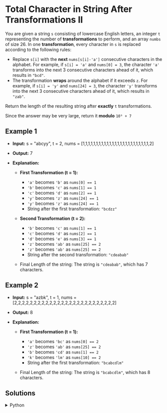 # Total Character in String After Transformations II

You are given a string `s` consisting of lowercase English letters, an integer `t` representing the number of **transformations** to perform, and an array `numbs` of size 26. In one **transformation**, every character in `s` is replaced according to the following rules:

- Replace `s[i]` with the **next** `nums[s[i]-'a']` consecutive characters in the alphabet. For example, if `s[i] = 'a'` and `nums[0] = 3`, the character `'a'`  transforms into the next 3 consecutive characters ahead of it, which results in `"bcd"`.
- The transformation **wraps** around the alphabet if it exceeds `z`. For example, if `s[i] = 'y'` and `nums[24] = 3`, the character `'y'` transforms into the next 3 consecutive characters ahead of it, which results in `"zab"`.

Return the length of the resulting string after **exactly** `t` transformations.

Since the answer may be very large, return it **modulo** `10⁹ + 7`


## Example 1

- **Input:** s = "abcyy", t = 2, nums = [1,1,1,1,1,1,1,1,1,1,1,1,1,1,1,1,1,1,1,1,1,1,1,1,1,2]
- **Output:** 7
- **Explanation:**

    - **First Transformation (t = 1):**
        - `'a'` becomes `'b'` as `nums[0] == 1`
        - `'b'` becomes `'c'` as `nums[1] == 1`
        - `'c'` becomes `'d'` as `nums[2] == 1`
        - `'y'` becomes `'z'` as `nums[24] == 1`
        - `'y'` becomes `'z'` as `nums[24] == 1`
        - String after the first transformation: `"bcdzz"`
    - **Second Transformation (t = 2):**
        - `'b'` becomes `'c'` as `nums[1] == 1`
        - `'c'` becomes `'d'` as `nums[2] == 1`
        - `'d'` becomes `'e'` as `nums[3] == 1`
        - `'z'` becomes `'ab'` as `nums[25] == 2`
        - `'z'` becomes `'ab'` as `nums[25] == 2`
        - String after the second transformation: `"cdeabab"`

    - Final Length of the string: The string is `"cdeabab"`, which has 7 characters.

## Example 2

- **Input:** s = "azbk", t = 1, nums = [2,2,2,2,2,2,2,2,2,2,2,2,2,2,2,2,2,2,2,2,2,2,2,2,2,2]
- **Output:** 8
- **Explanation:**

    - **First Transformation (t = 1):**
        - `'a'` becomes `'bc'` as `nums[0] == 2`
        - `'z'` becomes `'ab'` as `nums[25] == 2`
        - `'b'` becomes `'cd'` as `nums[1] == 2`
        - `'k'` becomes `'lm'` as `nums[10] == 2`
        - String after the first transformation: `"bcabcdlm"`

    - Final Length of the string: The string is `"bcabcdlm"`, which has 8 characters.

## Solutions

<details>
    <summary>Python</summary>
```python
MOD = 10**9 + 7

class Solution:
    def lengthAfterTransformations(self, s: str, t: int, nums: List[int]) -> int:
 
        T = self.getTransformationMatrix(nums)
        poweredT = self.matrixPow(T, t)

        count = [0] * 26
        lengths = [0] * 26

        for c in s:
            count[ord(c) - ord('a')] += 1

        for i in range(26):
            for j in range(26):
                lengths[j] = (lengths[j] + count[i] * poweredT[i][j]) % MOD

        return sum(lengths) % MOD

    def getTransformationMatrix(self, nums):
        T = [[0] * 26 for _ in range(26)]
        for i in range(len(nums)):
            for step in range(1, nums[i] + 1):
                T[i][(i + step) % 26] += 1
        return T

    def getIdentityMatrix(self, size):
        I = [[0] * size for _ in range(size)]
        for i in range(size):
            I[i][i] = 1
        return I

    def matrixMult(self, A, B):
        size = len(A)
        C = [[0] * size for _ in range(size)]
        for i in range(size):
            for j in range(size):
                for k in range(size):
                    C[i][j] = (C[i][j] + A[i][k] * B[k][j]) % MOD
        return C

    def matrixPow(self, M, n):
        if n == 0:
            return self.getIdentityMatrix(len(M))
        if n % 2 == 1:
            return self.matrixMult(M, self.matrixPow(M, n - 1))
        half = self.matrixPow(M, n // 2)
        return self.matrixMult(half, half)
```

Se puede modelar el problema como un sistema linear utilizando una matriz de transición $T$ de tamaño $26\times 26$, donde cada elemento $T[i][j]$ representa cuántas veces el carácter $a+i$ genera el carácter $a+j$ en una tranformación.

|||
|---|---|
|`getTransformationMatrix(nums)`|Crea una matriz 26x26 mostranto cómo los pasos se mueven de índice a índice según `nums`|
|`getIdentityMatrix(size)`|Genera una matriz de identidad de dimensión `size`|
|`matrixMult(A,B)`|Multiplica 2 matrices modulo `MOD`|
|`MatrixPor(M,n)`|Eleva una matriz `M` a la potencia  `n`|


<h3>Tips</h3>

1. **Conocer el funcionamiento del algoritmo "exponenciación binaria"**

    - Permite reducir los pasos para encontrar un número $a^b$ ($a$ elevado a la potencia de $b$)

```python
# algoritmo exponenciación binaria: a^b
res = 1
while (b > 0):
    if (b%2 == 1):
        res *= a
    
    a = a * a
    b = b / 2

return res
```

2. **Replicar la "exponenciación binaria" a "matrices exponenciales"**

    - Se utiliza la misma idea para así reducir los pasos de ejecución en la resolución de $A^N$ (matriz $A$ elevado a la potencia $N$)

```python
# matriz exponencial
matrix_res = I
while (N):
    if (N%2 == 1):
        res = MatrixMultiply(A,res)

    A = MatrixMultiply(A,A)
    N = N / 2

return matrix_res
```

</details>